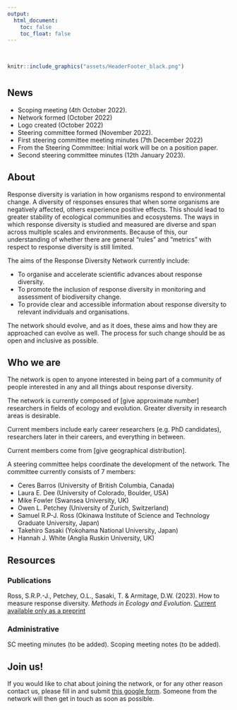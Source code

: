 ```yaml
---
output:
  html_document:
    toc: false
    toc_float: false
---
```


\

```r
knitr::include_graphics("assets/HeaderFooter_black.png")
```

# {.tabset}

## News

*	Scoping meeting (4th October 2022).
*	Network formed (October 2022)
*	Logo created (October 2022)
*	Steering committee formed (November 2022).
*	First steering committee meeting minutes (7th December 2022)
*	From the Steering Committee: Initial work will be on a position paper.
*	Second steering committee minutes (12th January 2023).

## About

Response diversity is variation in how organisms respond to environmental change. A diversity of responses ensures that when some organisms are negatively affected, others experience positive effects. This should lead to greater stability of ecological communities and ecosystems. The ways in which response diversity is studied and measured are diverse and span across multiple scales and environments. Because of this, our understanding of whether there are general "rules" and "metrics" with respect to response diversity is still limited.  

The aims of the Response Diversity Network currently include: 

* To organise and accelerate scientific advances about response diversity. 
* To promote the inclusion of response diversity in monitoring and assessment of biodiversity change. 
* To provide clear and accessible information about response diversity to relevant individuals and organisations. 

The network should evolve, and as it does, these aims and how they are approached can evolve as well. The process for such change should be as open and inclusive as possible. 


## Who we are

The network is open to anyone interested in being part of a community of people interested in any and all things about response diversity.

The network is currently composed of [give approximate number] researchers in fields of ecology and evolution. Greater diversity in research areas is desirable.

Current members include early career researchers (e.g. PhD candidates), researchers later in their careers, and everything in between.

Current members come from [give geographical distribution].

A steering committee helps coordinate the development of the network. The committee currently consists of 7 members:  

* Ceres Barros (University of British Columbia, Canada) 
* Laura E. Dee (University of Colorado, Boulder, USA) 
* Mike Fowler (Swansea University, UK) 
* Owen L. Petchey (University of Zurich, Switzerland) 
* Samuel R.P-J. Ross (Okinawa Institute of Science and Technology Graduate University, Japan) 
* Takehiro Sasaki (Yokohama National University, Japan) 
* Hannah J. White (Anglia Ruskin University, UK) 

## Resources

### Publications

Ross, S.R.P.-J., Petchey, O.L., Sasaki, T. & Armitage, D.W. (2023). How to measure response diversity. *Methods in Ecology and Evolution*. [Current available only as a preprint](https://www.biorxiv.org/content/10.1101/2022.04.26.489626v3) 

### Administrative

SC meeting minutes (to be added).
Scoping meeting notes (to be added).

## Join us!

If you would like to chat about joining the network, or for any other reason contact us, please fill in and submit [this google form](https://forms.gle/uUgY9K8SkxkfKCR29). Someone from the network will then get in touch as soon as possible.



 

